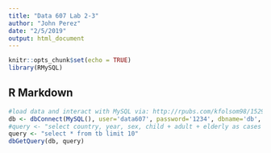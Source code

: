 ```yaml
---
title: "Data 607 Lab 2-3"
author: "John Perez"
date: "2/5/2019"
output: html_document
---
```


```r
knitr::opts_chunk$set(echo = TRUE)
library(RMySQL)
```

## R Markdown

```r
#load data and interact with MySQL via: http://rpubs.com/kfolsom98/152912
db <- dbConnect(MySQL(), user='data607', password='1234', dbname='db', host='35.226.66.59')
#query <- "select country, year, sex, child + adult + elderly as cases from tb"
query <- "select * from tb limit 10"
dbGetQuery(db, query)
```

